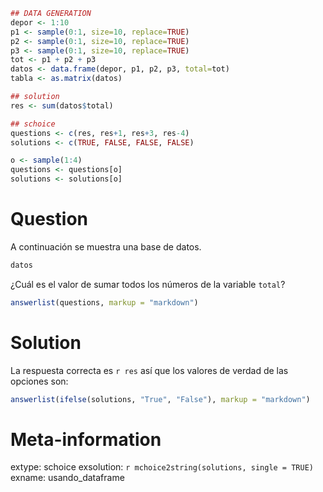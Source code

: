 ```r
## DATA GENERATION
depor <- 1:10
p1 <- sample(0:1, size=10, replace=TRUE)
p2 <- sample(0:1, size=10, replace=TRUE)
p3 <- sample(0:1, size=10, replace=TRUE)
tot <- p1 + p2 + p3
datos <- data.frame(depor, p1, p2, p3, total=tot)
tabla <- as.matrix(datos)

## solution
res <- sum(datos$total)

## schoice
questions <- c(res, res+1, res+3, res-4)
solutions <- c(TRUE, FALSE, FALSE, FALSE)

o <- sample(1:4)
questions <- questions[o]
solutions <- solutions[o]
```

Question
========
A continuación se muestra una base de datos.

```r
datos
```

¿Cuál es el valor de sumar todos los números de la variable `total`?

```r
answerlist(questions, markup = "markdown")
```

Solution
========
La respuesta correcta es `r res` así que los valores de verdad de las opciones son:

```r
answerlist(ifelse(solutions, "True", "False"), markup = "markdown")
```

Meta-information
================
extype: schoice
exsolution: `r mchoice2string(solutions, single = TRUE)`
exname: usando_dataframe

